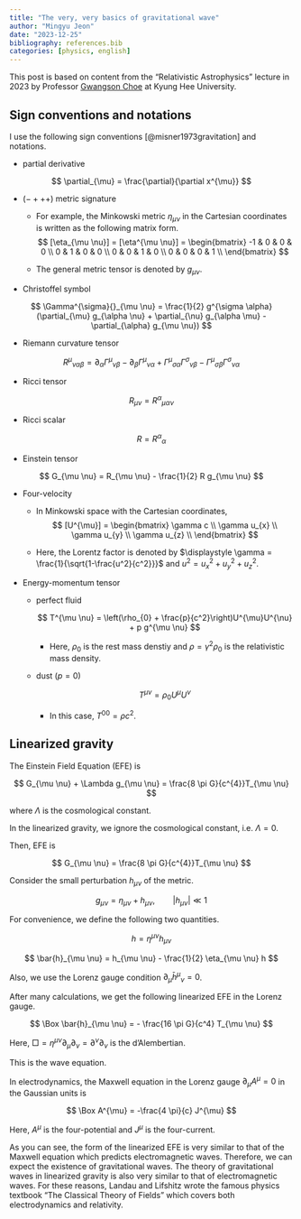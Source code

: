 ```yaml
---
title: "The very, very basics of gravitational wave"
author: "Mingyu Jeon"
date: "2023-12-25"
bibliography: references.bib
categories: [physics, english]
---
```


This post is based on content from the "Relativistic Astrophysics" lecture in 2023 by Professor [Gwangson Choe](https://orcid.org/0000-0002-8047-6396) at Kyung Hee University.

## Sign conventions and notations

I use the following sign conventions [@misner1973gravitation] and notations.

- partial derivative

$$
\partial_{\mu} = \frac{\partial}{\partial x^{\mu}}
$$

- $(- + + +)$ metric signature

    - For example, the Minkowski metric $\eta_{\mu \nu}$ in the Cartesian coordinates is written as the following matrix form.
$$
[\eta_{\mu \nu}] = [\eta^{\mu \nu}] = \begin{bmatrix}
-1 & 0 & 0 & 0 \\
0 & 1 & 0 & 0 \\
0 & 0 & 1 & 0 \\
0 & 0 & 0 & 1 \\
\end{bmatrix}
$$

    - The general metric tensor is denoted by $g_{\mu \nu}$.

- Christoffel symbol

$$
\Gamma^{\sigma}{}_{\mu \nu} = \frac{1}{2} g^{\sigma \alpha}(\partial_{\mu} g_{\alpha \nu} + \partial_{\nu} g_{\alpha \mu} - \partial_{\alpha} g_{\mu \nu})
$$

- Riemann curvature tensor

$$
R^{\mu}{}_{\nu \alpha \beta} = \partial_{\alpha} \Gamma^{\mu}{}_{\nu \beta} - \partial_{\beta} \Gamma^{\mu}{}_{\nu \alpha} + \Gamma^{\mu}{}_{\sigma \alpha}\Gamma^{\sigma}{}_{\nu \beta} - \Gamma^{\mu}{}_{\sigma \beta}\Gamma^{\sigma}{}_{\nu \alpha}
$$

- Ricci tensor

$$
R_{\mu \nu} = R^{\alpha}{}_{\mu \alpha \nu}
$$

- Ricci scalar

$$
R = R^{\alpha}{}_{\alpha}
$$

- Einstein tensor

$$
G_{\mu \nu} = R_{\mu \nu} - \frac{1}{2} R g_{\mu \nu}
$$

- Four-velocity

    - In Minkowski space with the Cartesian coordinates,
$$
[U^{\mu}] = \begin{bmatrix}
\gamma c \\
\gamma u_{x} \\ 
\gamma u_{y} \\ 
\gamma u_{z} \\
\end{bmatrix}
$$

    - Here, the Lorentz factor is denoted by $\displaystyle \gamma = \frac{1}{\sqrt{1-\frac{u^2}{c^2}}}$ and $u^2 = u_{x}^2 + u_{y}^2 + u_{z}^2$.

- Energy-momentum tensor

    - perfect fluid

        $$
        T^{\mu \nu} = \left(\rho_{0} + \frac{p}{c^2}\right)U^{\mu}U^{\nu} + p g^{\mu \nu}
        $$

        - Here, $\rho_{0}$ is the rest mass denstiy and $\rho = \gamma^2 \rho_{0}$ is the relativistic mass density.

    - dust ($p=0$)

        $$
        T^{\mu \nu} = \rho_{0} U^{\mu}U^{\nu}
        $$

        - In this case, $T^{00} = \rho c^2$.


## Linearized gravity

The Einstein Field Equation (EFE) is

$$
G_{\mu \nu} + \Lambda g_{\mu \nu} = \frac{8 \pi G}{c^{4}}T_{\mu \nu}
$$

where $\Lambda$ is the cosmological constant.

In the linearized gravity, we ignore the cosmological constant, i.e. $\Lambda = 0$.

Then, EFE is

$$
G_{\mu \nu} = \frac{8 \pi G}{c^{4}}T_{\mu \nu}
$$

Consider the small perturbation $h_{\mu \nu}$ of the metric.

$$
g_{\mu \nu} = \eta_{\mu \nu} + h_{\mu \nu}, \qquad |h_{\mu \nu}| \ll 1
$$

For convenience, we define the following two quantities.

$$
h = \eta^{\mu \nu} h_{\mu \nu}
$$

$$
\bar{h}_{\mu \nu} = h_{\mu \nu} - \frac{1}{2} \eta_{\mu \nu} h
$$

Also, we use the Lorenz gauge condition $\partial_{\mu} \bar{h}^{\mu}{}_{\nu} = 0$.

After many calculations, we get the following linearized EFE in the Lorenz gauge.

$$
\Box \bar{h}_{\mu \nu} = - \frac{16 \pi G}{c^4} T_{\mu \nu}
$$

Here, $\Box = \eta^{\mu \nu}\partial_{\mu}\partial_{\nu} = \partial^{\nu} \partial_{\nu}$ is the d'Alembertian.

This is the wave equation.

In electrodynamics, the Maxwell equation in the Lorenz gauge $\partial_{\mu}A^{\mu}=0$ in the Gaussian units is

$$
\Box A^{\mu} = -\frac{4 \pi}{c} J^{\mu}
$$

Here, $A^{\mu}$ is the four-potential and $J^{\mu}$ is the four-current.

As you can see, the form of the linearized EFE is very similar to that of the Maxwell equation which predicts electromagnetic waves. Therefore, we can expect the existence of gravitational waves. The theory of gravitational waves in linearized gravity is also very similar to that of electromagnetic waves. For these reasons, Landau and Lifshitz wrote the famous physics textbook "The Classical Theory of Fields" which covers both electrodynamics and relativity.
